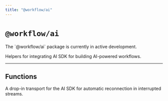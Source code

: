 ```yaml
---
title: "@workflow/ai"
---
```


# `@workflow/ai`

<Callout type="warn">
  The `@workflow/ai` package is currently in active development.
</Callout>

Helpers for integrating AI SDK for building AI-powered workflows.

---

## Functions

<Cards>
    <Card title="WorkflowChatTransport" href="/docs/api-reference/workflow-ai/workflow-chat-transport">
      A drop-in transport for the AI SDK for automatic reconnection in interrupted streams.
    </Card>
</Cards>
